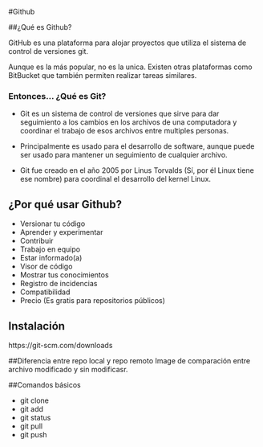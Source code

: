 #Github

##¿Qué es Github?

GitHub es una plataforma para alojar proyectos que utiliza el sistema de control de versiones git.

Aunque es la más popular, no es la unica. Existen otras plataformas como BitBucket que también permiten realizar tareas similares.

### Entonces... ¿Qué es Git?

* Git es un sistema de control de versiones que sirve para dar seguimiento a los cambios en los archivos de una computadora y coordinar el trabajo de esos archivos entre multiples personas. 

* Principalmente es usado para el desarrollo de software, aunque puede ser usado para mantener un seguimiento de cualquier archivo.

* Git fue creado en el año 2005 por Linus Torvalds (Sí, por él Linux tiene ese nombre) para coordinal el desarrollo del kernel Linux.

## ¿Por qué usar Github?

* Versionar tu código
* Aprender y experimentar
* Contribuir
* Trabajo en equipo
* Estar informado(a)
* Visor de código
* Mostrar tus conocimientos
* Registro de incidencias
* Compatibilidad
* Precio (Es gratis para repositorios públicos)

[^1]: *Para una mayor exposición de cada punto  https://gist.github.com/equintana/57a55dfb0337f5cd15cd*

## Instalación

https://git-scm.com/downloads

##Diferencia entre repo local y repo remoto
Image de comparación entre archivo modificado y sin modificasr.

##Comandos básicos

- git clone
- git add
- git status
- git pull
- git push
